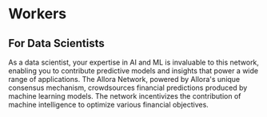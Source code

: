 
# Workers

## For Data Scientists

As a data scientist, your expertise in AI and ML is invaluable to this network, enabling you to contribute predictive models and insights that power a wide range of applications. The Allora Network, powered by Allora's unique consensus mechanism, crowdsources financial predictions produced by machine learning models. The network incentivizes the contribution of machine intelligence to optimize various financial objectives.

